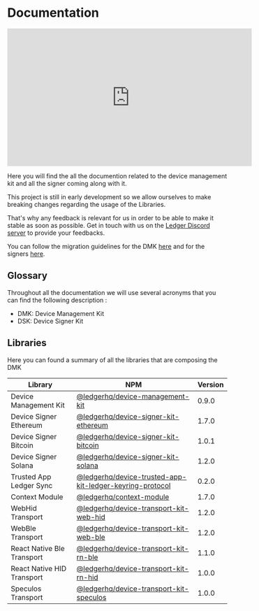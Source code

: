 
# Documentation

<iframe
  width="560"
  height="315"
  src="https://www.youtube-nocookie.com/embed/i-Q1ld2lG_4"
  title="YouTube video player"
  frameborder="0"
  allow="accelerometer; autoplay; clipboard-write; encrypted-media; gyroscope; picture-in-picture"
  allowfullscreen
></iframe>

Here you will find the all the documention related to the device management kit and all the signer coming along with it.

<Callout type="warning" emoji="⚠️">
  This project is still in early development so we allow ourselves to make
  breaking changes regarding the usage of the Libraries.

That's why any feedback is relevant for us in order to be able to make it stable as soon as
possible. Get in touch with us on the [Ledger Discord
server](https://developers.ledger.com/discord/) to provide your feedbacks.

You can follow the migration guidelines for the DMK [here](./integration/migrations/dmk/05_to_06) and for the signers [here](./integration/migrations/signers/eth/1_1_0_to_1_2_0).

</Callout>

## Glossary

Throughout all the documentation we will use several acronyms that you can find the following description :

- DMK: Device Management Kit
- DSK: Device Signer Kit

## Libraries

Here you can found a summary of all the libraries that are composing the DMK

| Library                    | NPM                                                                                                                                                | Version |
| -------------------------- | -------------------------------------------------------------------------------------------------------------------------------------------------- | ------- |
| Device Management Kit      | [@ledgerhq/device-management-kit](https://www.npmjs.com/package/@ledgerhq/device-management-kit)                                                   | 0.9.0   |
| Device Signer Ethereum     | [@ledgerhq/device-signer-kit-ethereum](https://www.npmjs.com/package/@ledgerhq/device-signer-kit-ethereum)                                         | 1.7.0   |
| Device Signer Bitcoin      | [@ledgerhq/device-signer-kit-bitcoin](https://www.npmjs.com/package/@ledgerhq/device-signer-kit-bitcoin)                                           | 1.0.1   |
| Device Signer Solana       | [@ledgerhq/device-signer-kit-solana](https://www.npmjs.com/package/@ledgerhq/device-signer-kit-solana)                                             | 1.2.0   |
| Trusted App Ledger Sync    | [@ledgerhq/device-trusted-app-kit-ledger-keyring-protocol](https://www.npmjs.com/package/@ledgerhq/device-trusted-app-kit-ledger-keyring-protocol) | 0.2.0   |
| Context Module             | [@ledgerhq/context-module](https://www.npmjs.com/package/@ledgerhq/context-module)                                                                 | 1.7.0   |
| WebHid Transport           | [@ledgerhq/device-transport-kit-web-hid](https://www.npmjs.com/package/@ledgerhq/device-transport-kit-web-hid)                                     | 1.2.0   |
| WebBle Transport           | [@ledgerhq/device-transport-kit-web-ble](https://www.npmjs.com/package/@ledgerhq/device-transport-kit-web-ble)                                     | 1.2.0   |
| React Native Ble Transport | [@ledgerhq/device-transport-kit-rn-ble](https://www.npmjs.com/package/@ledgerhq/device-transport-kit-rn-ble)                                       | 1.1.0   |
| React Native HID Transport | [@ledgerhq/device-transport-kit-rn-hid](https://www.npmjs.com/package/@ledgerhq/device-transport-kit-rn-hid)                                       | 1.0.0   |
| Speculos Transport         | [@ledgerhq/device-transport-kit-speculos](https://www.npmjs.com/package/@ledgerhq/device-transport-kit-speculos)                                   | 1.0.0   |
